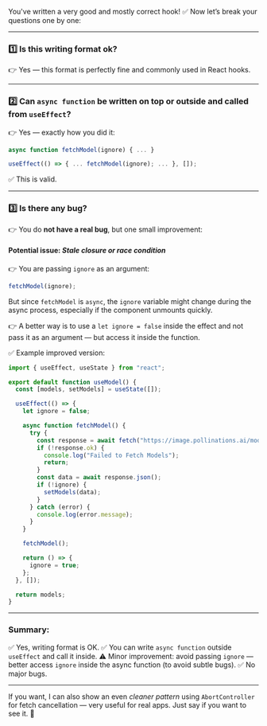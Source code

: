 You've written a very good and mostly correct hook! ✅
Now let’s break your questions one by one:

---

### 1️⃣ **Is this writing format ok?**

👉 Yes — this format is perfectly fine and commonly used in React hooks.

---

### 2️⃣ **Can `async function` be written on top or outside and called from `useEffect`?**

👉 Yes — exactly how you did it:

```javascript
async function fetchModel(ignore) { ... }

useEffect(() => { ... fetchModel(ignore); ... }, []);
```

✅ This is valid.

---

### 3️⃣ **Is there any bug?**

👉 You do **not have a real bug**, but one small improvement:

#### Potential issue: _Stale closure or race condition_

👉 You are passing `ignore` as an argument:

```javascript
fetchModel(ignore);
```

But since `fetchModel` is `async`, the `ignore` variable might change during the async process, especially if the component unmounts quickly.

👉 A better way is to use a `let ignore = false` inside the effect and not pass it as an argument — but access it inside the function.

✅ Example improved version:

```javascript
import { useEffect, useState } from "react";

export default function useModel() {
  const [models, setModels] = useState([]);

  useEffect(() => {
    let ignore = false;

    async function fetchModel() {
      try {
        const response = await fetch("https://image.pollinations.ai/models");
        if (!response.ok) {
          console.log("Failed to Fetch Models");
          return;
        }
        const data = await response.json();
        if (!ignore) {
          setModels(data);
        }
      } catch (error) {
        console.log(error.message);
      }
    }

    fetchModel();

    return () => {
      ignore = true;
    };
  }, []);

  return models;
}
```

---

### Summary:

✅ Yes, writing format is OK.
✅ You can write `async function` outside `useEffect` and call it inside.
⚠️ Minor improvement: avoid passing `ignore` — better access `ignore` inside the async function (to avoid subtle bugs).
✅ No major bugs.

---

If you want, I can also show an even _cleaner pattern_ using `AbortController` for fetch cancellation — very useful for real apps. Just say if you want to see it. 🚀
